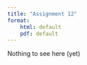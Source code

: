 ```yaml
---
title: "Assignment 12"
format: 
    html: default
    pdf: default
---
```


Nothing to see here (yet)